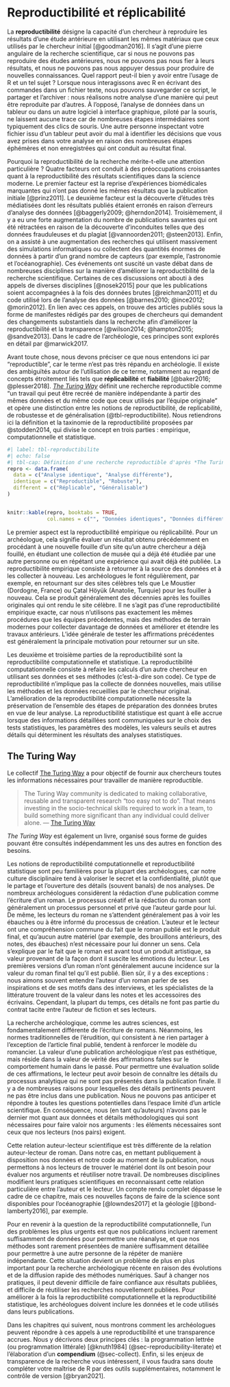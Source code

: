 # Reproductibilité et réplicabilité {#sec-reproducibility}

La **reproductibilité** désigne la capacité d'un chercheur à reproduire les résultats d'une étude antérieure en utilisant les mêmes matériaux que ceux utilisés par le chercheur initial [@goodman2016]. Il s'agit d'une pierre angulaire de la recherche scientifique, car si nous ne pouvons pas reproduire des études antérieures, nous ne pouvons pas nous fier à leurs résultats, et nous ne pouvons pas nous appuyer dessus pour produire de nouvelles connaissances. Quel rapport peut-il bien y avoir entre l'usage de R et un tel sujet ? Lorsque nous interagissons avec R en écrivant des commandes dans un fichier texte, nous pouvons sauvegarder ce script, le partager et l'archiver : nous réalisons notre analyse d'une manière qui peut être reproduite par d'autres. À l'opposé, l'analyse de données dans un tableur ou dans un autre logiciel à interface graphique, piloté par la souris, ne laissent aucune trace car de nombreuses étapes intermédiaires sont typiquement des clics de souris. Une autre personne inspectant votre fichier issu d'un tableur peut avoir du mal à identifier les décisions que vous avez prises dans votre analyse en raison des nombreuses étapes éphémères et non enregistrées qui ont conduit au résultat final.

Pourquoi la reproductibilité de la recherche mérite-t-elle une attention particulière ? Quatre facteurs ont conduit à des préoccupations croissantes quant à la reproductibilité des résultats scientifiques dans la science moderne. Le premier facteur est la reprise d'expériences biomédicales marquantes qui n'ont pas donné les mêmes résultats que la publication initiale [@prinz2011]. Le deuxième facteur est la découverte d'études très médiatisées dont les résultats publiés étaient erronés en raison d'erreurs d'analyse des données [@baggerly2009; @herndon2014]. Troisièmement, il y a eu une forte augmentation du nombre de publications savantes qui ont été rétractées en raison de la découverte d'inconduites telles que des données frauduleuses et du plagiat [@vannoorden2011; @steen2013]. Enfin, on a assisté à une augmentation des recherches qui utilisent massivement des simulations informatiques ou collectent des quantités énormes de données à partir d'un grand nombre de capteurs (par exemple, l'astronomie et l'océanographie). Ces événements ont suscité un vaste débat dans de nombreuses disciplines sur la manière d'améliorer la reproductibilité de la recherche scientifique. Certaines de ces discussions ont abouti à des appels de diverses disciplines [@nosek2015] pour que les publications soient accompagnées à la fois des données brutes [@reichman2011] et du code utilisé lors de l'analyse des données [@barnes2010; @ince2012; @morin2012]. En lien avec ces appels, on trouve des articles publiés sous la forme de manifestes rédigés par des groupes de chercheurs qui demandent des changements substantiels dans la recherche afin d'améliorer la reproductibilité et la transparence [@wilson2014; @hampton2015; @sandve2013]. Dans le cadre de l'archéologie, ces principes sont explorés en détail par @marwick2017.

Avant toute chose, nous devons préciser ce que nous entendons ici par "reproductible", car le terme n'est pas très répandu en archéologie. Il existe des ambiguïtés autour de l'utilisation de ce terme, notamment au regard de concepts étroitement liés tels que **réplicabilité** et **fiabilité** [@baker2016; @plesser2018]. [*The Turing Way*](https://the-turing-way.netlify.app/) définit une recherche reproductible comme "un travail qui peut être recréé de manière indépendante à partir des mêmes données et du même code que ceux utilisés par l'équipe originale" et opère une distinction entre les notions de reproductibilité, de replicabilité, de robustesse et de généralisation (@tbl-reproductibilite). Nous retiendrons ici la définition et la taxinomie de la reproductibilité proposées par @stodden2014, qui divise le concept en trois parties : empirique, computationnelle et statistique.

```r
#| label: tbl-reproductibilite
#| echo: false
#| tbl-cap: Définition d'une recherche reproductible d'après *The Turing Way*.
repro <- data.frame(
  data = c("Analyse identique", "Analyse différente"),
  identique = c("Reproductible", "Robuste"),
  different = c("Réplicable", "Généralisable")
)


knitr::kable(repro, booktabs = TRUE, 
             col.names = c("", "Données identiques", "Données différentes"))
```

Le premier aspect est la reproductibilité empirique ou réplicabilité. Pour un archéologue, cela signifie évaluer un résultat obtenu précédemment en procédant à une nouvelle fouille d'un site qu'un autre chercheur a déjà fouillé, en étudiant une collection de musée qui a déjà été étudiée par une autre personne ou en répétant une expérience qui avait déjà été publiée. La reproductibilité empirique consiste à retourner à la source des données et à les collecter à nouveau. Les archéologues le font régulièrement, par exemple, en retournant sur des sites célèbres tels que Le Moustier (Dordogne, France) ou Çatal Höyük (Anatolie, Turquie) pour les fouiller à nouveau. Cela se produit généralement des décennies après les fouilles originales qui ont rendu le site célèbre. Il ne s'agit pas d'une reproductibilité empirique exacte, car nous n'utilisons pas exactement les mêmes procédures que les équipes précédentes, mais des méthodes de terrain modernes pour collecter davantage de données et améliorer et étendre les travaux antérieurs. L'idée générale de tester les affirmations précédentes est généralement la principale motivation pour retourner sur un site.

Les deuxième et troisième parties de la reproductibilité sont la reproductibilité computationnelle et statistique. La reproductibilité computationnelle consiste à refaire les calculs d'un autre chercheur en utilisant ses données et ses méthodes (c'est-à-dire son code). Ce type de reproductibilité n'implique pas la collecte de données nouvelles, mais utilise les méthodes et les données recueillies par le chercheur original. L'amélioration de la reproductibilité computationnelle nécessite la préservation de l'ensemble des étapes de préparation des données brutes en vue de leur analyse. La reproductibilité statistique est quant à elle accrue lorsque des informations détaillées sont communiquées sur le choix des tests statistiques, les paramètres des modèles, les valeurs seuils et autres détails qui déterminent les résultats des analyses statistiques.

:::{.callout-tip}
## The Turing Way

Le collectif [The Turing Way](https://the-turing-way.netlify.app) a pour objectif de fournir aux chercheurs toutes les informations nécessaires pour travailler de manière reproductible.

> The Turing Way community is dedicated to making collaborative, reusable and transparent research "too easy not to do". That means investing in the socio-technical skills required to work in a team, to build something more significant than any individual could deliver alone. --- [The Turing Way](https://the-turing-way.netlify.app)

*The Turing Way* est également un livre, organisé sous forme de guides pouvant être consultés indépendamment les uns des autres en fonction des besoins.
:::

Les notions de reproductibilité computationnelle et reproductibilité statistique sont peu familières pour la plupart des archéologues, car notre culture disciplinaire tend à valoriser le secret et la confidentialité, plutôt que le partage et l'ouverture des détails (souvent banals) de nos analyses. De nombreux archéologues considèrent la rédaction d'une publication comme l'écriture d'un roman. Le processus créatif et la rédaction du roman sont généralement un processus personnel et privé que l'auteur garde pour lui. De même, les lecteurs du roman ne s'attendent généralement pas à voir les ébauches ou à être informé du processus de création. L'auteur et le lecteur ont une compréhension commune du fait que le roman publié est le produit final, et qu'aucun autre matériel (par exemple, des brouillons antérieurs, des notes, des ébauches) n'est nécessaire pour lui donner un sens. Cela s'explique par le fait que le roman est avant tout un produit artistique, sa valeur provenant de la façon dont il suscite les émotions du lecteur. Les premières versions d'un roman n'ont généralement aucune incidence sur la valeur du roman final tel qu'il est publié. Bien sûr, il y a des exceptions : nous aimons souvent entendre l'auteur d'un roman parler de ses inspirations et de ses motifs dans des interviews, et les spécialistes de la littérature trouvent de la valeur dans les notes et les accessoires des écrivains. Cependant, la plupart du temps, ces détails ne font pas partie du contrat tacite entre l'auteur de fiction et ses lecteurs.

La recherche archéologique, comme les autres sciences, est fondamentalement différente de l'écriture de romans. Néanmoins, les normes traditionnelles de l'érudition, qui consistent à ne rien partager à l'exception de l'article final publié, tendent à renforcer le modèle du romancier. La valeur d'une publication archéologique n'est pas esthétique, mais réside dans la valeur de vérité des affirmations faites sur le comportement humain dans le passé. Pour permettre une évaluation solide de ces affirmations, le lecteur peut avoir besoin de connaître les détails du processus analytique qui ne sont pas présentés dans la publication finale. Il y a de nombreuses raisons pour lesquelles des détails pertinents peuvent ne pas être inclus dans une publication. Nous ne pouvons pas anticiper et répondre à toutes les questions potentielles dans l'espace limité d'un article scientifique. En conséquence, nous (en tant qu'auteurs) n'avons pas le dernier mot quant aux données et détails méthodologiques qui sont nécessaires pour faire valoir nos arguments : les éléments nécessaires sont ceux que nos lecteurs (nos pairs) exigent.

Cette relation auteur-lecteur scientifique est très différente de la relation auteur-lecteur de roman. Dans notre cas, en mettant publiquement à disposition nos données et notre code au moment de la publication, nous permettons à nos lecteurs de trouver le matériel dont ils ont besoin pour évaluer nos arguments et réutiliser notre travail. De nombreuses disciplines modifient leurs pratiques scientifiques en reconnaissant cette relation particulière entre l'auteur et le lecteur. Un compte rendu complet dépasse le cadre de ce chapitre, mais ces nouvelles façons de faire de la science sont disponibles pour l'océanographie [@lowndes2017] et la géologie [@bond-lamberty2016], par exemple.

Pour en revenir à la question de la reproductibilité computationnelle, l'un des problèmes les plus urgents est que nos publications incluent rarement suffisamment de données pour permettre une réanalyse, et que nos méthodes sont rarement présentées de manière suffisamment détaillée pour permettre à une autre personne de la répéter de manière indépendante. Cette situation devient un problème de plus en plus important pour la recherche archéologique récente en raison des évolutions et de la diffusion rapide des méthodes numériques. Sauf à changer nos pratiques, il peut devenir difficile de faire confiance aux résultats publiées, et difficile de réutiliser les recherches nouvellement publiées. Pour améliorer à la fois la reproductibilité computationnelle et la reproductibilité statistique, les archéologues doivent inclure les données et le code utilisés dans leurs publications.

Dans les chapitres qui suivent, nous montrons comment les archéologues peuvent répondre à ces appels à une reproductibilité et une transparence accrues. Nous y décrivons deux principes clés : la programmation lettrée (ou programmation littérale) [@knuth1984] (@sec-reproducibility-literate) et l'élaboration d'un **compendium** (@sec-collect). Enfin, si les enjeux de transparence de la recherche vous intéressent, il vous faudra sans doute compléter votre maîtrise de R par des outils supplémentaires, notamment le contrôle de version [@bryan2021].
